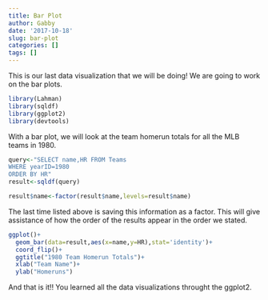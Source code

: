 ```yaml
---
title: Bar Plot
author: Gabby
date: '2017-10-18'
slug: bar-plot
categories: []
tags: []
---
```


This is our last data visualization that we will be doing! We are going to work on the bar plots. 

```r
library(Lahman)
library(sqldf)
library(ggplot2)
library(devtools)
```

With a bar plot, we will look at the team homerun totals for all the MLB teams in 1980. 

```r
query<-"SELECT name,HR FROM Teams
WHERE yearID=1980
ORDER BY HR"
result<-sqldf(query)

result$name<-factor(result$name,levels=result$name)
```

The last time listed above is saving this information as a factor.  This will give assistance of how the order of the results appear in the order we stated. 

```r
ggplot()+
  geom_bar(data=result,aes(x=name,y=HR),stat='identity')+
  coord_flip()+
  ggtitle("1980 Team Homerun Totals")+
  xlab("Team Name")+
  ylab("Homeruns")
```

And that is it!! You learned all the data visualizations throught the ggplot2.  